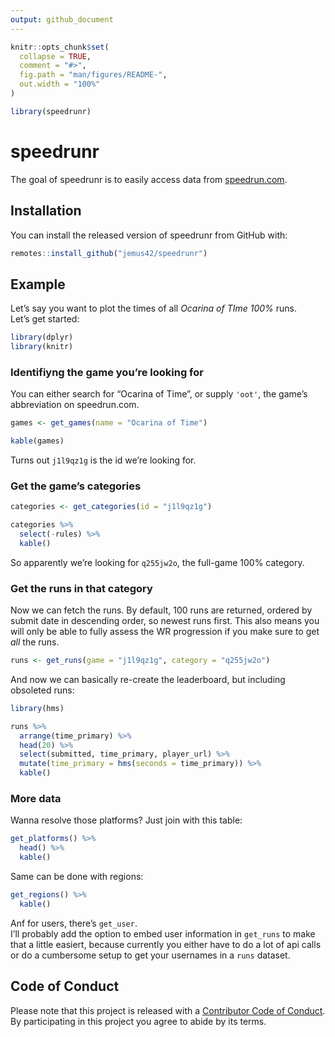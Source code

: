 ```yaml
---
output: github_document
---
```


<!-- README.md is generated from README.Rmd. Please edit that file -->

```r
knitr::opts_chunk$set(
  collapse = TRUE,
  comment = "#>",
  fig.path = "man/figures/README-",
  out.width = "100%"
)

library(speedrunr)
```
# speedrunr

The goal of speedrunr is to easily access data from [speedrun.com](https://speedrun.com).

## Installation

You can install the released version of speedrunr from GitHub with:

``` r
remotes::install_github("jemus42/speedrunr")
```

## Example

Let's say you want to plot the times of all *Ocarina of TIme 100%* runs.  
Let's get started:

```r
library(dplyr)
library(knitr)
```


### Identifiyng the game you're looking for

You can either search for "Ocarina of Time", or supply `'oot'`, the game's abbreviation on speedrun.com.

```r
games <- get_games(name = "Ocarina of Time")

kable(games)
```

Turns out `j1l9qz1g` is the id we're looking for.

### Get the game's categories

```r
categories <- get_categories(id = "j1l9qz1g")

categories %>%
  select(-rules) %>%
  kable()
```

So apparently we're looking for `q255jw2o`, the full-game 100% category.

### Get the runs in that category

Now we can fetch the runs. By default, 100 runs are returned, ordered by submit date in descending order, so newest runs first. This also means you will only be able to fully assess the WR progression if you make sure to get _all_ the runs.

```r
runs <- get_runs(game = "j1l9qz1g", category = "q255jw2o")
```

And now we can basically re-create the leaderboard, but including obsoleted runs:

```r
library(hms)

runs %>%
  arrange(time_primary) %>%
  head(20) %>%
  select(submitted, time_primary, player_url) %>%
  mutate(time_primary = hms(seconds = time_primary)) %>%
  kable()
```

### More data

Wanna resolve those platforms? Just join with this table:

```r
get_platforms() %>%
  head() %>%
  kable()
```

Same can be done with regions:

```r
get_regions() %>%
  kable()
```

Anf for users, there's `get_user`.  
I'll probably add the option to embed user information in `get_runs` to make that a little easiert, because currently you either have to do a lot of api calls or do a cumbersome setup to get your usernames in a `runs` dataset.

## Code of Conduct

Please note that this project is released with a [Contributor Code of Conduct](CODE_OF_CONDUCT.md).
By participating in this project you agree to abide by its terms.